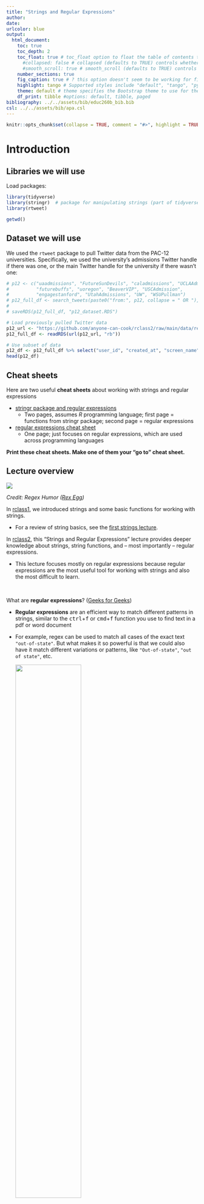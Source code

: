 ```yaml
---
title: "Strings and Regular Expressions"
author: 
date: 
urlcolor: blue
output: 
  html_document:
    toc: true
    toc_depth: 2
    toc_float: true # toc_float option to float the table of contents to the left of the main document content. floating table of contents will always be visible even when the document is scrolled
      #collapsed: false # collapsed (defaults to TRUE) controls whether the TOC appears with only the top-level (e.g., H2) headers. If collapsed initially, the TOC is automatically expanded inline when necessary
      #smooth_scroll: true # smooth_scroll (defaults to TRUE) controls whether page scrolls are animated when TOC items are navigated to via mouse clicks
    number_sections: true
    fig_caption: true # ? this option doesn't seem to be working for figure inserted below outside of r code chunk    
    highlight: tango # Supported styles include "default", "tango", "pygments", "kate", "monochrome", "espresso", "zenburn", and "haddock" (specify null to prevent syntax    
    theme: default # theme specifies the Bootstrap theme to use for the page. Valid themes include default, cerulean, journal, flatly, readable, spacelab, united, cosmo, lumen, paper, sandstone, simplex, and yeti.
    df_print: tibble #options: default, tibble, paged
bibliography: ../../assets/bib/educ260b_bib.bib
csl: ../../assets/bib/apa.csl
---
```


```r
knitr::opts_chunk$set(collapse = TRUE, comment = "#>", highlight = TRUE)
```

# Introduction

## Libraries we will use

Load packages:

```r
library(tidyverse)
library(stringr)  # package for manipulating strings (part of tidyverse)
library(rtweet)
```
```r
getwd()
```

## Dataset we will use

We used the `rtweet` package to pull Twitter data from the PAC-12 universities. Specifically, we used the university's admissions Twitter handle if there was one, or the main Twitter handle for the university if there wasn't one:

```r
# p12 <- c("uaadmissions", "FutureSunDevils", "caladmissions", "UCLAAdmission",
#          "futurebuffs", "uoregon", "BeaverVIP", "USCAdmission",
#          "engagestanford", "UtahAdmissions", "UW", "WSUPullman")
# p12_full_df <- search_tweets(paste0("from:", p12, collapse = " OR "), n = 500)
#
# saveRDS(p12_full_df, "p12_dataset.RDS")

# Load previously pulled Twitter data
p12_url <- "https://github.com/anyone-can-cook/rclass2/raw/main/data/recruiting/p12_dataset.RDS"
p12_full_df <- readRDS(url(p12_url, "rb"))

# Use subset of data
p12_df <- p12_full_df %>% select("user_id", "created_at", "screen_name", "text", "location")
head(p12_df)
```

## Cheat sheets

Here are two useful **cheat sheets** about working with strings and regular expressions

- [stringr package and regular expressions](https://evoldyn.gitlab.io/evomics-2018/ref-sheets/R_strings.pdf)
  - Two pages, assumes _R_ programming language; first page = functions from stringr package; second page = regular expressions
- [regular expressions cheat sheet](https://cheatography.com/davechild/cheat-sheets/regular-expressions/pdf/)
  - One page; just focuses on regular expressions, which are used across programming languages

__Print these cheat sheets. Make one of them  your "go to" cheat sheet.__


## Lecture overview 


![](http://a.yu8.us/xkcd-208-regular_expressions.png)

*Credit: Regex Humor ([Rex Egg](https://www.rexegg.com/regex-humor.html))*

In [rclass1](https://anyone-can-cook.github.io/rclass1/), we introduced strings and some basic functions for working with strings.

- For a review of string basics, see the [first strings lecture](https://anyone-can-cook.github.io/rclass1/lectures/strings_dates_time/strings_dates_time.html).

In [rclass2](https://anyone-can-cook.github.io/rclass2/), this "Strings and Regular Expressions" lecture provides deeper knowledge about strings, string functions, and -- most importantly -- regular expressions. 

- This lecture focuses mostly on regular expressions because regular expressions are the most useful tool for working with strings and also the most difficult to learn.

<br>

What are **regular expressions**? ([Geeks for Geeks](https://www.geeksforgeeks.org/write-regular-expressions/))

- **Regular expressions** are an efficient way to match different patterns in strings, similar to the <kbd>ctrl</kbd>+<kbd>f</kbd> or <kbd>cmd</kbd>+<kbd>f</kbd> function you use to find text in a pdf or word document
- For example, regex can be used to match all cases of the exact text `"out-of-state"`. But what makes it so powerful is that we could also have it match different variations or patterns, like `"Out-of-state"`, `"out of state"`, etc.

    
    ![](https://raw.githubusercontent.com/anyone-can-cook/rclass2/main/assets/images/command_f.png){width=60%}

*Credit: Crystal Han, Ozan Jaquette, & Karina Salazar ([Recruiting the Out-Of-State University](https://emraresearch.org/sites/default/files/2019-03/joyce_report.pdf))*

<br>


In her popular [STAT545 class](https://stat545.com/character-vectors.html#regular-expressions-resources) Jenny Bryan, professor of statistics at University of British Columbia, describes regular expressions (regex) as:

> A God-awful and powerful language for expressing patterns to match in text or for search-and-replace. Frequently described as "write only", because regular expressions are easier to write than to read/understand. And they are not particularly easy to write."

Yes, learning regular expressions is painful. So why are we making you do this? Because regular expressions are a  fundamental building block of data science.

<br>
<br>

**A thing people say is that data science is about trying to find the "*signal* in the *noise*"**

- *Noisy data* "is data with a large amount of additional meaningless information in it called noise" ([Wikipedia](https://en.wikipedia.org/wiki/Noisy_data))
- Prior to data science revolution, quant people thought of "data" as something in columns and rows
- The data science revolution is about creating analysis datasets from many pieces of structured, semi-structured, and unstructured data
- But processing all this semi-structured data requires a lot of complex (and often tedious) data manipulation

<br>


**Another thing people say is that "data science is 80% data cleaning and 20% analysis."** 

- Excerpts from a 2014 New York Times article, ["For Big-Data Scientists, 'Janitor Work' Is Key Hurdle to Insights"](https://www.nytimes.com/2014/08/18/technology/for-big-data-scientists-hurdle-to-insights-is-janitor-work.html):

> Much handcrafted work — what data scientists call "data wrangling," and "data munging" — is still required. Data scientists, according to interviews and expert estimates, spend from 50 percent to 80 percent of their time mired in this more mundane labor of collecting and preparing unruly digital data, before it can be explored for useful nuggets.

> "Data wrangling is a huge — and surprisingly so — part of the job," said Monica Rogati, vice president for data science at Jawbone, whose sensor-filled wristband and software track activity, sleep and food consumption, and suggest dietary and health tips based on the numbers. "It’s something that is not appreciated by data civilians. At times, it feels like everything we do."

> "It’s an absolute myth that you can send an algorithm over raw data and have insights pop up," said Jeffrey Heer, a professor of computer science at the University of Washington and a co-founder of Trifacta, a start-up based in San Francisco.

> But if the value [of data science] comes from combining different data sets, so does the headache. Data from sensors, documents, the web and conventional databases all come in different formats. Before a software algorithm can go looking for answers, the data must be cleaned up and converted into a unified form that the algorithm can understand.

<br>

**So why learn regular expressions? Because regular expressions are THE preeminent tool for identifying data patterns, and cleaning/transforming "noisy" data**

- Most programmers I speak to talk about regular expressions as one of the most important tools for a programmer to learn
- One could argue that regular expressions are a fundamental driver of the data science revolution, in that they are what made it possible to format and integrate diverse data sources into analysis datasets (I don't know if that is true, but it seems reasonable!)
- For example, web-scraping is fundamentally an application of regular expressions. Grabbing data from the internet is usually very easy. The hard part is processing all that html code into something that can be analyzed.


<br>

# Prerequisites to regex

This section introduces some prerequisite functions and concepts that will help us learn regular expressions.


## `str_view()` and `str_view_all()`

We introduce the `str_view()` & `str_view_all()` functions from the `stringr` package (part of `tidyverse`) to help us visualize what is being matched with our regular expressions

<style>.str_view { width: inherit !important; }</style>

<br>
__The `str_view()` & `str_view_all()` functions__:

```r
?str_view
?str_view_all

# SYNTAX AND DEFAULT VALUES
str_view(string, pattern, match = NA)
str_view_all(string, pattern, match = NA)
```

- Function:
  - `str_view()` shows the first match of a regex pattern
  - `str_view_all()` shows all the matches of a regex pattern
- Arguments:
  - `string`: Input vector. Either a character vector, or something coercible to one.
  - `pattern`: Pattern to look for.
      - The default interpretation is a regular expression, as described in `stringi::stringi-search-regex`. Control options with `regex()`.
  - `match`: If `TRUE`, shows only strings that match the pattern. If `FALSE`, shows only the strings that don't match the pattern. Otherwise (the default, `NA`) displays both matches and non-matches.

<br>
**Example**: Using `str_view()` & `str_view_all()` to match literal text

We'll match text from this string vector:
```r
#p12_df$text[119]
writeLines(p12_df$text[119])

p12_df$text[119] %>% length() # our string has length==1 (i.e., it is a one-element character vector)
```


Let's use these functions to match the exact string `"Co"` from one of the tweets in our `p12_df` dataframe. `str_view()` will show us the first pattern match. Notice that the pattern is case-sensitive, as the `"co"` in `"colleagues"` was not matched:

```r
str_view(string = p12_df$text[119], pattern = 'Co')
```

<br>
We can use `str_view_all()` to show all matches, not just the first match:

```r
str_view_all(string = p12_df$text[119], pattern = 'Co')
```

We can also apply `str_view()` and `str_view_all()` to vectors with more than one element:

```r
p12_df$text[119] %>% length() # one element
p12_df$text %>% length() # many elements
```

When applying `str_view()` to a character vector with more then one element, `str_view()` shows us the first pattern match for each element (output omitted):

```r
str_view(string = p12_df$text, pattern = 'Co')
```

When applying `str_view_all()` to a character vector with more then one element, `str_view_all()` shows all pattern matches for each element (output omitted):

```r
str_view_all(string = p12_df$text, pattern = 'Co')
```


## Special characters and (`\`) escape

The concepts **special characters** and **escape sequence** are essential for a deeper understanding of strings and for working with regular expressions. But these concepts are tricky to get your head around, in part because you cannot understand one concept without understanding the other.

__Special characters__

The literal definition of special characters are characters that are not alphanumeric characters (e.g., `\`,`?`, `(`)

But usually, when the programming world talks about special characters in relation to working with strings, special characters are defined as:

- A character or sequence of characters that will not be interpreted literally because they have a special meaning (e.g., they represent some symbol or some function)

For example, here are two common special characters

- `\n` represents a new line
- `\t` represents a tab

These characters followed by a backslash `\` take on a new meaning. The `n` by itself is just an `n`. When you add a backslash to the `\n` you are "escaping it" and making it a special character where `\n` now represents a newline.


```r
x <- "Hi!\nMy name is\nWhat?\nMy name is\nWho?\nMy name is\nChika-chika\nSlim Shady"

# note that print(x) prints the literal text, not its special meaning
print(x) # print 

# wrapping print(x) within writeLInes() prints text after executing special meaning
writeLines(x)
```

__Escape sequences__

Definition of escape sequence

- From [DataCamp](https://campus.datacamp.com/courses/string-manipulation-with-stringr-in-r/string-basics?ex=4)
  - "A sequence in a string that starts with a `\` is called an **escape sequence** and allows us to include special characters in our strings."
- From [Wikipedia](https://en.wikipedia.org/wiki/Escape_sequences_in_C)
  - "An escape sequence is a sequence of characters that does not represent itself when used inside a character or string literal, but is translated into another character or a sequence of characters that may be difficult or impossible to represent directly"

<br>

This [Wikipedia quote] about the _C_ programming language is also true for _R_ and most other programming languages:

> In C, all escape sequences consist of two or more characters, the first of which is the backslash, `\` (called the "Escape character"); the remaining characters determine the interpretation of the escape sequence. For example, `\n` is an escape sequence that denotes a newline character


Usually, we use the backslash (`\`) escape character for one of two broad purposes:

1. To enable our string to include a literal character that would otherwise be interpreted by the programming language as a special character (e.g., to include a quote character in our string)
1. To include a special character in our string (e.g., using `\n` in our string to insert a newline character in our string)

<br>

__Using backslash escape character (`\`) to enable our string to include a literal character that would otherwise be interpreted by the programming language as a special character__


**Example**: What if we wanted to include quote characters (e.g., single quote `'`, or double quote `"`) in our string

- If we enclose our string using single quotation marks `'`, we cannot insert a single quotation mark within the string (code not run):

```r
x <- 'I am trying to include a single quote ' within my string'
x
```

- Similarly, if we enclose our string using double quotation marks `"`, we cannot insert a double quotation mark within the string (code not run):

```r
x <- "I am trying to include a double quote " within my string"
x
```

**Solution**, without using backslash (`\`) escape character

- If we want to include a single quote `'` in our string, then enclose the entire string using double quotes `"`:

```r
x <- "I am trying to include a single quote ' within my string"
writeLines(x)
```

- If we want to include a double quote `"` in our string, then enclose the entire string using single quotes `'`:

```r
x <- 'I am trying to include a double quote " within my string'
writeLines(x)
```

**Solution**, using backslash (`\`) escape character

- To include a literal single quote `'` within our string we can use `\'` to "escape" a single quotation mark:

```r
my_string <- 'Escaping a single quote \' within single quotes'
writeLines(my_string)
```

```r
my_string <- "Escaping a double quote \" within double quotes"
writeLines(my_string)
```

<br>
Similarly, to include a literal backslash `\` in the string, we need to escape the backslash with another backslash:

```r
my_string <- "The executable is located in C:\\Program Files\\Git\\bin"
my_string
writeLines(my_string)
```

<br>
__Using backslash escape character (`\`) to include a special character in our string__

We create different versions of an object named `my_string` that contains special character `\t` for tab and special character `\n` for newline:

```r
my_string <- "A\tB" # contains \t tab
my_string
writeLines(my_string)

my_string <- "B\nC" # contains \n newline
my_string
writeLines(my_string)

my_string <- "A\tB\nC\tD" # contains \t tab and \n newline
writeLines(my_string)
```


<br>
**Summary**: We can use the backslash (`\`) escape character for:

- Referring to special characters, e.g.:
  - `\n`: newline
  - `\t`: tab
- Including a literal character in our string that would otherwise be interpreted as a special character:
  - `\'`: include literal single quote
  - `\"`: include literal double quote
  - `\\`: include literal backslash



## Functions for printing strings

Let's examine the object `my_string` (created below) which contains special characters `\t` for tab and `\n` for newline:

```r
my_string <- "A\tB\nC\tD" # contains \t tab and \n newline
writeLines(my_string)
```

<br>
When we print `my_string` using the `print()` function, the output looks different than printing it using `writeLines()`.

**Print using the `print()` function**

- This shows how the string text is stored by _R_ ("underlying string")
- We can see the enclosing double quotes (`"`) that _R_ uses to store the string
- Special characters like `\n` are printed literally (i.e., prints a literal backslash `\` followed by the letter `n`) rather than being interpreted as a newline character and displaying a line break

    ```r
    print(my_string) 
    my_string # same as printing my_string object using print()
    ```

**Print using the `writeLines()` function**

__The `writeLines()` function__:

```r
?writeLines

# SYNTAX AND DEFAULT VALUES
writeLines(text, con = stdout(), sep = "\n", useBytes = FALSE)
```

- Function: "`writeLines()` displays quotes and backslashes as they would be read, rather than as R stores them." (From [writeLines](https://www.rdocumentation.org/packages/base/versions/3.6.2/topics/writeLines) documentation)
- Arguments:
  - `text`: Character vector containing the text you want to display

    ```r
    writeLines(my_string)
    ```

Commentary on `writeLines()` function

- What it does: shows the string text as it is meant to be read by the end user
- Special characters like `\n` are interpreted so that the end user sees a new line inserted rather than seeing a literal `\n`
- Does not show the enclosing double (`"`) or single (`'`) quotes around the string, so we only see the content of the string
- Utility:
  - when we include **escape sequences** in the string, it is helpful to use `writeLines()` to see how the escaped string looks


<br>


## Backslashes and regular expressions

<!-- THIS QUOTE IS CONFUSING

> If `\` is used as an escape character in regular expressions, how do you match a literal `\`? Well you need to escape it, creating the regular expression `\\`. To create that regular expression, you need to use a string, which also needs to escape `\`. That means to match a literal `\` you need to write `\\\\` — you need four backslashes to match one!
your comment 

*Credit: [R for Data Science](https://r4ds.had.co.nz/strings.html#basic-matches) Strings Chapter*

-->


<br>

Regular expressions utilize special characters to match to text patterns. Many regular expression special characters start with a backslash `\`. For example, the regular expresion `\d` matches to any digit (e.g., `0`,`5`) in the text. 

Because `\` is an escape character in _R_, if we want to use the regular expression `\d` to match to any digit, we must write the regular expression out as `\\d`

<br>

For example, consider a string that is printed out like this by `writeLines()`:

- `The executable is located in C:\Program Files\Git\bin`
- This is like the text we would see on Twitter as an end user


But is stored internally in *R* like this, which is the way it is printed out by the `print()` function:

- `The executable is located in C:\\Program Files\\Git\\bin`
- This is how the Tweet is stored internally

Imagine our goal is to match the `\` (as it is seen on Twitter by the end user)

```r
my_string <- "The executable is located in C:\\Program Files\\Git\\bin"

my_string # printing an object shows how it is stored internally

writeLines(my_string) # Use writeLines() to see escaped string
```

The the pattern we need to match to in the (internally stored) text is `\\`. But this doesn't work:

```r
# This will give an error if we try to run it
str_view_all(string = my_string, pattern = "\\")
```

Why is that? Let's take a look at what is happening with the string `"\\"` we are providing as the `pattern` argument:

```r
# Use writeLines() to see the escaped string
writeLines("\\")
```

As seen, once escaped, the string `"\\"` becomes `\` - so we were providing `\` as the regular expression (i.e., `pattern` argument) instead of the `\\` that we wanted. In order to get `\\`, we need to use the string `"\\\\"`, where the 1st `\` escapes the 2nd and the 3rd `\` escapes the 4th:

```r
# Use writeLines() to see the escaped string
writeLines("\\\\")

# This properly matches the `\` in the string
str_view_all(string = my_string, pattern = "\\\\")
```

<br>
**Summary**: 

- Whenever we need to use backslash in our regular expression, we'll need to escape the backslash (by using another backslash) in the string that we provide as the regex `pattern`. 
- For example, to match a newline character `\n` we need to specify `"\\n"`, to match a tab character `\t` we need to specify `"\\t"`, etc.

<br>



# Regular expression basics {.tabset .tabset-fade .tabset-pills}

Example of using **regular expression** in action:

- How can we **match all occurrences of times** in the following string? (i.e., `10 AM` and `1 PM`)
  - `"Class starts at 10 AM and ends at 1 PM."`
- The **regular expression** `\d+ [AP]M` can!

```r
my_string = "Class starts at 10 AM and ends at 1 PM."
my_regex = "\\d+ [AP]M"

# The escaped string "\\d" results in the regex \d
print(my_regex)
writeLines(my_regex)

# View matches for our regular expression
str_view_all(string = my_string, pattern = my_regex)
```

- How the regular expression `\d+ [AP]M` works:
  - `\d+` matches 1 or more digits in a row
    - `\d` means match all numeric digits (i.e., `0`-`9`)
    - `+` means match 1 or more of
  - ` ` matches a literal space
  - `[AP]M` matches either `AM` or `PM`
    - `[AP]` means match either an `A` or `P` at that position
    - `M` means match a literal `M`

<br>
Some common **regular expression patterns** include (not inclusive):  

* Character classes
* Quantifiers 
* Anchors  
* Sets and ranges
* Groups and backreferences

*Credit: [DaveChild](https://cheatography.com/davechild/cheat-sheets/regular-expressions/) Regular Expression Cheat Sheet*


**Select each tab**


## Character classes

| STRING  <br>  *(type string that represents regex)* | REGEX <br> *(to have this appear in your regex)* | MATCHES <br> *(to match with this text)* |
|--------------|-----------------|---------|
| `"\\d"`  |    `\d`   |  any digit |
| `"\\D"`  |    `\D`   |  any non-digit|
| `"\\s"`  |    `\s`   |  any whitespace |
| `"\\S"`  |    `\S`   |  any non-whitespace |
| `"\\w"`  |    `\w`   |  any word character |
| `"\\W"`  |    `\W`   |  any non-word character|
| ***Other regex involving backslashes...*** |||
| `"\\n"`  |    `\n`   | newline  |
| `"\\t"`  |    `\t`   | tab |
| `"\\\\"` |    `\\`   | `\`  |
| `"\\."`  |    `\.`    | `.` |
| `"\\?"`  |    `\?`   | `?`  |
| `"\\("`  |    `\(`   | `(` |
| `"\\)"`  |    `\)`   | `)` |
| `"\\{"`  |    `\{`   | `{` |
| `"\\}"`  |    `\}`   | `}` |

*Credit: [Working with strings in stringr](https://evoldyn.gitlab.io/evomics-2018/ref-sheets/R_strings.pdf) Cheat sheet*

<br>
There are certain **character classes** in regular expression that have special meaning. For example, `\d` is used to match any digit (i.e., _number_), `\s` is used to match any whitespace (i.e., _space, tab, or newline character_), and `\w` is used to match any word character (i.e., _alphanumeric character or underscore_). 

"But wait... there's more! Before a regex is interpreted as a regular expression, it is also interpreted by R as a string. And backslash is used to escape there as well. So, in the end, you need to preprend two backslashes..."  

*Credit: [Escaping sequences](https://stat545.com/character-vectors.html#escaping) from Stat 545*

This means in R, when we want to use regular expression patterns `"\d"`,`"\s"`, `"\w"`, etc. to match to strings, we must write out the regex patterns as `"\\d"`,`"\\s"`, `"\\w"`, etc.

<br>
**Example**: Using `\d` & `\D` to match digits & non-digits

Goal: write a regular expression pattern that matches to any digit in the string `p12_df$text[119]`
```r
# print string
p12_df$text[119]

# writeLines string
writeLines(p12_df$text[119])
```


We can use `\d` to match all instances of a digit (i.e., _number_):

```r
print("\\d")

# The escaped string "\\d" results in the regex \d
writeLines("\\d")

# Match any instances of a digit
str_view_all(string = p12_df$text[119], pattern = "\\d")
```

What if we defined our our regex pattern as `"\d"` instead of `"\\d"`?
```r
# Error: '\d' is an unrecognized escape in character string starting ""\d"
print("\d")

writeLines("\d") # Error: '\d' is an unrecognized escape in character string starting ""\d"

# Error: '\d' is an unrecognized escape in character string starting ""\d"
str_view_all(string = p12_df$text[119], pattern = "\d")
```
The correct regular expression pattern to match any digits
```r
str_view_all(string = p12_df$text[119], pattern = "\\d")
```

__KEY POINT__

- Our regular expression is the value we specify for the `pattern` argument above; this is our "regex object"
- We want our regex object to include the regular expression `\d`, which matches to any digit
- We specify our regex object as `"\\d"` rather than `"\d"`


__EXPLAINING WHY THIS KEY POINT IS TRUE__

- our regex object is first interpreted by _R_ as a string before it is interpreted as a regular expression
- In *R*, a backslash `\` is an escape character
- we want our regex object to include a singled backslash `\` after it is interpreted by _R_, 
- So the specification of our regex object must include two backslashes in a row `\\` 
  - the purpose of the first backslash is to escape the second backslash, because a backslash is a special character in _R_

__TAKEAWAY__

- write your regex object the way it be printed by the `print()` function
- because before the regex object is interpreted as a regular expression, it is interpreted by *R* the way it would be printed by the `writeLines()` function

```r
# so, write your regex object like this
print("\\d")

#so it will be interpreted like this
writeLines("\\d")
```



<br>
__Example__: use regular expression `\D` to match all instances of a non-digit character:

```r
# The escaped string "\\D" results in the regex \D
print("\\D")
writeLines("\\D")

# Match any instances of a non-digit
str_view_all(string = p12_df$text[119], pattern = "\\D")
```

<br>
__Example__: match to all instances of a digit followed by a non-digit character:

```r
str_view_all(string = p12_df$text[119], pattern = "\\d\\D")
```

</details>

<br>
<details><summary>**Example**: Using `\s` & `\S` to match whitespace & non-whitespace</summary>

We can use `\s` to match all instances of a whitespace (i.e., _space, tab, or newline character_):

```r
# The escaped string "\\s" results in the regex \s
writeLines("\\s")

# Match any instances of a whitespace
str_view_all(string = p12_df$text[119], pattern = "\\s")
```

<br>
We can use `\S` to match all instances of a non-whitespace character:

```r
# The escaped string "\\S" results in the regex \S
writeLines("\\S")

# Match any instances of a non-whitespace
str_view_all(string = p12_df$text[119], pattern = "\\S")
```

<br>
This matches all instances of the letter `e` followed by a whitespace character:

```r
str_view_all(string = p12_df$text[39], pattern = "e\\s")
```

</details>

<br>
<details><summary>**Example**: Using `\w` & `\W` to match words & non-words</summary>

We can use `\w` to match all instances of a word character (i.e., _alphanumeric character or underscore_):

```r
# The escaped string "\\w" results in the regex \w
writeLines("\\w")

# Match any instances of a word character
str_view_all(string = p12_df$text[119], pattern = "\\w")
```

<br>
We can use `\W` to match all instances of a non-word character:

```r
# The escaped string "\\W" results in the regex \W
writeLines("\\W")

# Match any instances of a non-word character
str_view_all(string = p12_df$text[119], pattern = "\\W")
```

<br>
This matches all instances of 3-letter words:

```r
str_view_all(string = p12_df$text[119], pattern = "\\W\\w\\w\\w\\W")
```

</details>

<br>
The second half of the table above shows other regular expressions involving backslashes. This includes special characters like `\n` and `\t`, as well as using backslash to escape characters that have special meanings in regex, like `.` or `?` (as we will soon see). So to match a literal period or question mark, we need to use the regex `\.` and `\?`, or strings `"\\."` and `"\\?"` in R.
<br>

***

## Quantifiers


Character  Description   
---------- ------------  
`*`        0 or more       
`?`        0 or 1          
`+`        1 or more       
`{3}`      Exactly 3
`{3,}`     3 or more
`{3,5}`    3, 4, or 5

<br>
We can use **quantifiers** to specify the amount of a certain character or expression to match. The quantifier should directly follow the pattern you want to quantify. For example, `s?` matches 0 or 1 `s` and `\d{4}` matches exactly 4 digits.                   

<br>
<details><summary>**Example**: Using the `*`, `?`, and `+` quantifiers</summary>

We can use `*` to match 0 or more of a pattern:

```r
# Matches all instances of `s` followed by 0 or more non-word character
str_view_all(string = p12_df$text[119], pattern = "s\\W*")
```

<br>
We can use `?` to match 0 or 1 of a pattern:

```r
# Matches all instances of `s` followed by 0 or 1 non-word character
str_view_all(string = p12_df$text[119], pattern = "s\\W?")
```

<br>
We can use `+` to match 1 or more of a pattern:

```r
# Matches all instances of `s` followed by 1 or more non-word character
str_view_all(string = p12_df$text[119], pattern = "s\\W+")

# Matche all twitter hashtags
  # hashtag defined as hashtag character # followed by 1 or more word characters
str_view_all(string = p12_df$text[119], pattern = "#\\w+")
```

</details>


<br>
<details><summary>**Example**: Using `{...}` to specify how many occurrences to match</summary> 

We can use `{n}` to specify the exact number of characters or expressions to match: 

```r
# Matches words with exactly 3 letters
str_view_all(string = p12_df$text[119], pattern = "\\s\\w{3}\\s")
```


<br>
We can use `{n,}` to specify `n` as the minimum amount to match: 

```r
# Matches words with 3 or more letters
str_view_all(string = p12_df$text[119], pattern = "\\s\\w{3,}\\s")
```

<br>
We can use `{n,m}` to specify we want to match between `n` and `m` amount (inclusive): 

```r
# Matches words with between 3 to 5 letters (inclusive)
str_view_all(string = p12_df$text[119], pattern = "\\s\\w{3,5}\\s")
```

</details>
<br>

***  

## Anchors

String     Character  Description     
---------- ---------- ----------------------------------------------------------  
 `"^"`      `^`       Start of string, or start of line in multi-line pattern         
 `"$"`      `$`           End of string, or end of line in multi-line pattern    
 `"\\b"`    `\b`                                                Word boundary
 `"\\B"`    `\B`                                            Non-word boundary

 
<br>
We can use **anchors** to indicate which part of the string to match. For example, `^` matches the start of the string, `$` matches the end of the string (*Notice how we do not need to escape these characters*). `\b` can be used to help detect word boundaries, and `\B` can be used to help match characters within a word.

<br>
<details><summary>**Example**: Using `^` & `$` to match start & end of string</summary> 

We can use `^` to match the start of a string: 

```r
# Matches only the quotation mark at the start of the text and not the end quote
str_view_all(string = p12_df$text[119], pattern = '^"')
```


<br>
We can use `$` to match the end of a string: 

```r
# Matches only the number at the end of the text and not any other numbers
str_view_all(string = p12_df$text[119], pattern = "\\d$")
```

</details>


<br>
<details><summary>**Example**: Using `\b` & `\B` to match word boundary & non-word boundary</summary> 

We can use `\b` to help detect word boundary: 
```r
# Match to all word bounraries
str_view_all(string = p12_df$text[119], pattern = "\\b")
```


```r
# Matches words with 3 or more letters using \b
str_view_all(string = p12_df$text[119], pattern = "\\b\\w{3,}\\b")
```

Notice how this is much flexible than trying to use whitespace (`\s`) to determine word boundary:

```r
# Matches words with 3 or more letters using \s
str_view_all(string = p12_df$text[119], pattern = "\\s\\w{3,}\\s")
```

Regular expression `\B` matches to "non-word boundary"; what does that mean?
```r
str_view_all(string = p12_df$text[119], pattern = "\\B")
```


<br>
We can use `\B` to help match characters within a word: 

```r
# Matches only the letter `s` within a word and not at the start or end
str_view_all(string = p12_df$text[119], pattern = "\\Bs\\B")
```

</details>
<br>

***

## Sets and ranges

Character  Description     
---------- ----------------------------------------------------------
`.`        Match any character except newline (`\n`)
`a|b`      Match `a` or `b`
`[abc]`    Match either `a`, `b`, or `c`
`[^abc]`   Match anything except `a`, `b`, or `c`
`[a-z]`    Match range of lowercase letters from `a` to `z`
`[A-Z]`    Match range of uppercase letters from `A` to `Z`
`[0-9]`    Match range of numbers from `0` to `9`


<br>
The table above lists some more ways regular expression offers us flexibility and option in what we want to match. The period `.` acts as a **wildcard** to match any character except newline. The vertical bar `|` is similar to an **OR** operator. Square brackets `[...]` can be used to specify a set or range of characters to match (or not to match).

<br>
<details><summary>**Example**: Using `.` as a wildcard</summary> 

We can use `.` to match any character except newline (`\n`): 

```r
# Matches any character except newline
str_view_all(string = p12_df$text[119], pattern = ".")
```

<br>
We can confirm there is a newline in the tweet above by using `writeLines()` or `print()`:

```r
writeLines(p12_df$text[119])

print(p12_df$text[119])
```

</details>

<br>
<details><summary>**Example**: Using `|` as an OR operator</summary> 

We can use `|` to match either one of multiple patterns: 

```r
# Matches `research`, `fight`, or `labs`
str_view_all(string = p12_df$text[119], pattern = "research|fight|labs")

# Matches hashtags or handles
str_view_all(string = p12_df$text[119], pattern = "@\\w+|#\\w+")
```

</details>


<br>
<details><summary>**Example**: Using `[...]` to match (or not match) a set or range of characters</summary> 

We can use `[...]` to match any set of characters: 

```r
# Matches hashtags or handles
str_view_all(string = p12_df$text[119], pattern = "[@#]\\w+")

# Matches any 2 consecutive vowels
str_view_all(string = p12_df$text[119], pattern = "[aeiouAEIOU]{2}")
```

<br>
We can also use `[...]` to match any range of alpha or numeric characters: 

```r
# Matches only lowercase x through z or uppercase A through C
str_view_all(string = p12_df$text[119], pattern = "[x-zA-C]")

# Matches only numbers 1 through 4 or the pound sign
str_view_all(string = p12_df$text[119], pattern = "[1-4#]")
```

<br>
We can use `[^...]` to indicate we do not want to match the provided set or range of characters:

```r
# Matches any vowels
str_view_all(string = p12_df$text[119], pattern = "[aeiouAEIOU]")

# Matches anything except vowels
str_view_all(string = p12_df$text[119], pattern = "[^aeiouAEIOU]")

# Matches anything that's not uppercase letters
str_view_all(string = p12_df$text[119], pattern = "[^A-Z]+")
```

Notice that `[...]` only matches a single character (see second to last example above). We need to use quantifiers if we want to match a stretch of characters (see last example above).

</details>
<br>

***

## Groups and backreferences

String      Character  Description     
-------     ---------- ----------------------------------------------------------
`"(...)"`   `(...)`      Capturing group
`"(?:...)"` `(?:...)`    Non-capturing group
`"\\1"`     `\1`         Part of the string matched by capturing group 1
`"\\2"`     `\2`         Part of the string matched by capturing group 2
...         ...          ...

<br>
Parentheses can be used to group parts of our regular expression together. Normal parentheses `(...)` creates what is called a numbered **capturing group**. "A capturing group stores the part of the string matched by the part of the regular expression inside the parentheses". For example, if we have `(\d)`, we can refer back to the digit matched by this capturing group using backreferences, like `\1`.

*Credit: Hadley Wickham ([R for Data Science](https://r4ds.had.co.nz/strings.html#grouping-and-backreferences)) Grouping and backreferences*

If we only want to use parentheses for grouping purposes and do not need to reference the matched values, we can use a **non-capturing group** `(?:...)`.

<br>
<details><summary>**Example**: Using capturing groups `(...)` and backreferences</summary> 

We can use capturing groups `(...)` to match certain patterns, then reference what was matched: 

```r
# Matches any letter that is repeated 2 times in a row
str_view_all(string = p12_df$text[119], pattern = "([A-Za-z])\\1")

# Matches any string of characters where the first and last letters are the same,
# and the second and least letters are the same
str_view_all(string = p12_df$text[119], pattern = "([a-z])([a-z]).*\\2\\1")
```

</details>

<br>
<details><summary>**Example**: Using non-capturing groups `(?:...)` for grouping purposes</summary> 

We can use non-capturing groups `(?:...)` if we just want to group certain parts of the regex but don't need to reference the matched value: 

```r
# Matches one or more of a digit followed by 3 letters
str_view_all(string = p12_df$text[119], pattern = "(?:\\d[A-Za-z]{3})+")
```

<br>
Normal parentheses (capturing groups) can still work for general grouping purposes too. But if you want to group things together without capturing them, you can just use non-capturing groups:

```r
# Here, we have 2 capturing groups but only need to reference the 2nd
str_view_all(string = "A1A1A1eeee", pattern = "([A-Z]\\d)+([a-z])\\2{2}")

# So we can just turn the first group into a non-capturing group
str_view_all(string = "A1A1A1eeee", pattern = "(?:[A-Z]\\d)+([a-z])\\1{2}")
```

</details>
<br>

***

# Regex with `stringr` functions

This section is about how to solve problems by using regular expressions in combination with functions from the `stringr` package. This section closely follows section [14.4 Tools](https://r4ds.had.co.nz/strings.html#tools) from __R for Data Science__ by Wickham and Grolemund.

<br>

From __R for Data Science__ [14.4 Tools](https://r4ds.had.co.nz/strings.html#tools):

> A word of caution before we continue: because regular expressions are so powerful, it’s easy to try and solve every problem with a single regular expression. In the words of Jamie Zawinski:

>> Some people, when confronted with a problem, think “I know, I’ll use regular expressions.” Now they have two problems.

> Don’t forget that you’re in a programming language and you have other tools at your disposal. Instead of creating one complex regular expression, it’s often easier to write a series of simpler regexps. If you get stuck trying to create a single regexp that solves your problem, take a step back and think if you could break the problem down into smaller pieces, solving each challenge before moving onto the next one.

## `stringr` package overview

The `stringr` package is part of the `tidyverse` suite of packages.

The `stringr` package is built on top of the `stringi` package. 

- The `stringi` package is designed to handle every possible challenge one might encounter in working with strings and contains around 250 functions. 
- By contrast, the `stringr` package contains around 50 functions -- a subset of `stringi` functions -- "which have been carefully picked to handle the most common string manipulation functions" [@wickham_rds, section 14.7]


You can perform most/all regular expression tasks using either `Base R` or `stringi`, so why use the `stringr` package? 

Functions from the `stringr` package are nice to work with for a few reasons, most of which relate to consistency (as described in the [stringr.tidyverse.org](https://stringr.tidyverse.org/) page):

- All `stringr` functions in start with `str_` (e.g., `str_view()`, `str_subset()`, `str_replace`)
- All `stringr` functions take a vector of strings as the first argument
- Most `stringr` are designed to utilize regular expressions

This section will introduce the most commonly used `stringr` functions -- Wickham refers to these functions as "verbs" -- for working with string patterns. 

In each of the following functions, argument `x` is a vector of strings; and argument `pattern` is the pattern to look for within string `x`, which often utilizes regular expressions:

- `str_detect(x, pattern)`: `TRUE/FALSE` if there is a match to the pattern
- `str_subset(x, pattern)`: extracts the matching components
- `str_extract(x, pattern)`: extracts the text of the match
- `str_match(x, pattern)`: extracts parts of the match defined by parentheses
- `str_replace(x, pattern, replacement)`: replaces the matches with new text
- `str_split(x, pattern)`: splits a string into multiple pieces
- `str_count(x, pattern)`: counts the number of matches to the pattern
- `str_locate(x, pattern)`: gives the position of the match

### `regex()` function

(From [R for Data Science, section 14.5](https://r4ds.had.co.nz/strings.html#other-types-of-pattern))

When we specify a value for the `pattern` argument of a `stringr` function -- such as `str_view()` -- it is automatically wrapped in a call to the `regex()` function (i.e., _it is treated as a regular expression_)

  ```r
  # This function call:
  str_view(string = "Turn to page 394...", pattern = "\\d+")
  
  # Is shorthand for:
  str_view(string = "Turn to page 394...", pattern = regex(pattern = "\\d+"))
  ```
  
- For simplicity, we can omit the call to to the `regex()` function
- But, there are additional arguments we can supply to `regex()` if we wanted  

`regex(pattern, ignore_case = FALSE, multiline = FALSE, comments = FALSE, ...)`  

- `ignore_case`: If `TRUE`, allows characters to match either their uppercase or lowercase forms  
- `multiline`: If `TRUE`, allows `^` and `$` to match the start and end of each line within an element rather than the start and end of the complete string  
- `comments`: If `TRUE`, allows you to use comments and whitespace to make complex regular expressions more understandable  
  - Spaces are ignored, as is everything after `#`  
  - To match a literal space, you’ll need to escape it: `"\\ "`

<br>
<details><summary>**Example**: Specifying `ignore_case = TRUE` in `regex()`</summary>

Let's say we have the following string:

```r
s <- "Yay, yay.... YAY!"
s
```

<br>
We can match all the yay's using the following regex:

```r
str_view_all(string = s, pattern = "[Yy][Aa][Yy]")
```

<br>
Equivalently, we can specify `ignore_case = TRUE` to avoid dealing with casing variations:

```r
str_view_all(string = s, pattern = regex("yay", ignore_case = TRUE))
```

</details>




## `str_detect()`

<br>
__The `str_detect()` function__:

```r
?str_detect

# SYNTAX AND DEFAULT VALUES
str_detect(string, pattern, negate = FALSE)
```

- Function: Detects the presence or absence of a pattern in a string, separately for each element of the string
  - Returns logical vector (`TRUE` if there is a match, `FALSE` if there is not)
- Arguments:
  - `string`: Character vector (or vector coercible to character) to search
  - `pattern`: Pattern to look for
  - `negate`: If set to `TRUE`, the returned logical vector will contain `TRUE` if there is not a match and `FALSE` if there is one

<br>
<details><summary>**Example**: Using `str_detect()` on string</summary>

```r
# Detects if there is a digit in the string
str_detect(string = "P. Sherman 42 Wallaby Way", pattern = "\\d")
```

</details>

<br>
<details><summary>**Example**: Using `str_detect()` on character vector</summary>

```r
# Detects if there is a digit in each string in the vector
str_detect(string = c("One", "25th", "3000"), pattern = "\\d")
```

</details>

<br>
<details><summary>**Example**: Using `str_detect()` on dataframe column</summary>

Consider the variable `created_at` from data frame `p12_df`
```r
# print a few obs
p12_df %>% select(user_id,screen_name,created_at) %>% head(n=5)

# examine variable type
p12_df$created_at %>% str()
```

Let's create new columns in `p12_df` called `is_am` and `is_pm` that indicates whether or not each tweet's `created_at` time is in the AM or PM, respectively:

```r
p12_df %>%
  mutate(
    # Returns `TRUE` if the hour is 0#, 10, or 11, `FALSE` otherwise
    is_am = str_detect(string = created_at, pattern = " 0\\d| 1[01]"),
    # Recall we can set the `negate` argument to switch the returned `TRUE`/`FALSE`
    is_pm = str_detect(string = created_at, pattern = " 0\\d| 1[01]", negate = TRUE)
  ) %>% select(created_at, is_am, is_pm)
```

<br>
Because `TRUE` evaluates to 1 and `FALSE` evaluates to 0 in a numerical context, we could also sum the returned logical vector to see how many of the elements in the vector had a match:

```r
# Number of tweets that were created in the AM
num_am_tweets <- sum(str_detect(string = p12_df$created_at, pattern = " 0\\d| 1[01]"))
num_am_tweets
```

<br>
Additionally, we can take the average of the logical vector to get the proportion of elements in the input vector that had a match:

```r
# Proportion of tweets that were created in the AM
pct_am_tweets <- mean(str_detect(string = p12_df$created_at, pattern = " 0\\d| 1[01]"))
pct_am_tweets
```

<br>
We can also use the logical vector returned from `str_detect()` to filter `p12_df` to only include rows that had a match:

```r
# Keep only rows whose tweet was created in the AM
p12_df %>%
  filter(str_detect(string = created_at, pattern = " 0\\d| 1[01]") == TRUE)
```

</details>

## `str_subset()`

<br>
__The `str_subset()` function__:

```r
?str_subset

# SYNTAX AND DEFAULT VALUES
str_subset(string, pattern, negate = FALSE)
```

- Function: Keeps strings that match a pattern
  - Returns input vector filtered to only keep elements that match the specified pattern
- Arguments:
  - `string`: Character vector (or vector coercible to character) to search
  - `pattern`: Pattern to look for
  - `negate`: If set to `TRUE`, the returned vector will contain only elements that did not match the specified pattern

<br>
<details><summary>**Example**: Using `str_subset()` on character vector</summary>

```r
# Subsets the input vector to only keep elements that contain a digit
str_subset(string = c("One", "25th", "3000"), pattern = "\\d")

# thus, the vector returned by str_subset() usually contains fewer elements than input string
c("One", "25th", "3000") %>% length()
str_subset(string = c("One", "25th", "3000"), pattern = "\\d") %>% length()
```

</details>

<br>
<details><summary>**Example**: Using `str_subset()` on dataframe column</summary>

```r
# Subsets the `created_at` vector of `p12_df` to only keep elements that occured in the AM
str_subset(string = p12_df$created_at, pattern = " 0\\d| 1[01]")

p12_df$created_at %>% length()
str_subset(string = p12_df$created_at, pattern = " 0\\d| 1[01]") %>% length()
```

</details>

## `str_extract()` & `str_extract_all()`

<br>
__The `str_extract()` & `str_extract_all()` functions__:

```r
?str_extract
?str_extract_all

# SYNTAX AND DEFAULT VALUES
str_extract(string, pattern)
str_extract_all(string, pattern, simplify = FALSE)
```

- Function: Extracts matching patterns from a string
  - Returns first match (`str_extract()`) or all matches (`str_extract_all()`) for input vector
- Arguments:
  - `string`: Character vector (or vector coercible to character) to search
  - `pattern`: Pattern to look for
  - `simplify`: If set to `TRUE`, the returned matches will be in a character matrix rather than the default list of character vectors

How `str_extract()` differs from `str_subset()`

- `str_subset()` returns the entire element of the elements that match the pattern
- `str_extract()` returns character vector that contains the part of the element that matches; and returns NA for elements w/ no match
```r
# str_subset() returns the entire element of the elements that match the pattern
str_subset(string = c("One", "25th", "3000"), pattern = "\\d+")
str_subset(string = c("One", "25th", "3000"), pattern = "\\d+") %>% length()

# str_extract() returns just the part of the element that matches; and returns NA for elements w/ no match
str_extract(string = c("One", "25th", "3000"), pattern = "\\d+")
str_extract(string = c("One", "25th", "3000"), pattern = "\\d+") %>% length()
```


<br>
<details><summary>**Example**: Using `str_extract()` & `str_extract_all()` on character vector</summary>

**[`str_extract()`]** Extract the first occurrence of a word for each string:

```r
# Extracts first match of a word
str_extract(string = c("Three French hens", "Two turtle doves", "A partridge in a pear tree"),
            pattern = "\\w+")
```
```r
# Extracts first match to element that begins with "A"
str_extract(string = c("Three French hens", "Two turtle doves", "A partridge in a pear tree"),
            pattern = "^A")

# note that length of vector returned by str_extract() is same as length of input string
c("Three French hens", "Two turtle doves", "A partridge in a pear tree") %>% length()

str_extract(string = c("Three French hens", "Two turtle doves", "A partridge in a pear tree"),
            pattern = "^A") %>% length()
```

**[`str_extract_all()`]** Extract all occurrences of a word for each string:


```r
# Extracts all matches of a word, returning a list of character vectors
str_extract_all(string = c("Three French hens", "Two turtle doves", "A partridge in a pear tree"), 
                pattern = "\\w+")

# Extracts all matches of a word, setting simplify = TRUE returns a character matrix
str_extract_all(string = c("Three French hens", "Two turtle doves", "A partridge in a pear tree"), 
                pattern = "\\w+", simplify = TRUE)
```
By default, whereas `str_extract()` returns a character vector `str_extract_all()` returns a list
Types of objects returned by `str_extract()` and `str_extract_all()`
```r
# str_extract returns a character vector
str_extract(string = c("Three French hens", "Two turtle doves", "A partridge in a pear tree"), 
                pattern = "\\w+") %>% str()

# by default, str_extract_all returns a list
str_extract_all(string = c("Three French hens", "Two turtle doves", "A partridge in a pear tree"), 
                pattern = "\\w+") %>% str()

# str_extract_all with simplify = TRUE returns a character matrix
str_extract_all(string = c("Three French hens", "Two turtle doves", "A partridge in a pear tree"), 
                pattern = "\\w+", simplify = TRUE) %>% str()
```

</details>

<br>
<details><summary>**Example**: Using `str_extract()` & `str_extract_all()` on dataframe column</summary>

**[`str_extract()`]** Extract first hashtag:

```r
# Extracts first match of a hashtag (if there is one)
p12_df %>% 
  mutate(
    hashtag = str_extract(string = text, pattern = "#\\S+") # pattern is a hashtag followed by one or more non-white-space characters
  ) %>% select(text, hashtag)
```

**[`str_extract_all()`]** Extract all hashtags:

```r
# Extracts all matches of hashtags (if there are any)
p12_df %>% 
  mutate(
    hashtag_vector = str_extract_all(string = text, pattern = "#\\S+"),
    # Use `as.character()` so we can see the content of the character vector of matches
    hashtags = as.character(hashtag_vector)
  ) %>% select(text, hashtag_vector, hashtags)
```

</details>

## `str_match()` & `str_match_all()`

<br>
__The `str_match()` & `str_match_all()` functions__:

```r
?str_match
?str_match_all

# SYNTAX
str_match(string, pattern)
str_match_all(string, pattern)
```

- Function: Extracts matched capturing groups from a string
  - Returns a character matrix containing the full match in the first column, then additional columns for matches from each capturing group
- Arguments:
  - `string`: Character vector (or vector coercible to character) to search
  - `pattern`: Pattern to look for




<br>
<details><summary>**Example**: Using `str_match()` & `str_match_all()` on character vector</summary>

**[`str_match()`]** Extract the first month, day, year for each string:

```r
# we a string of 3-elements with dates stored in MDY format, but each stored slighlty different 
c("5-1-2020", "12/25/17", "01.01.13 to 01.01.14")

# Use str_match to extracts first match of month, day, year, separating month day and year using capturing groups
str_match(string = c("5-1-2020", "12/25/17", "01.01.13 to 01.01.14"),
          pattern = "(\\d+)[-/\\.](\\d+)[-/\\.](\\d+)")
  # note: pattern is digit one or more times followed by "-" or "."; then digit one ore more times ....
```

`str_match()` returns a character matrix
```r
m <- str_match(string = c("5-1-2020", "12/25/17", "01.01.13 to 01.01.14"),
          pattern = "(\\d+)[-/\\.](\\d+)[-/\\.](\\d+)")

m %>% str() # character matrix of threw rows and four columns

m # print entire character matrix

m[1,] # isolate first row

m[,1] # isolate first column

m[,4] # isolate fourth column

m[3,4] # isolate cell defined by row 3 and column 4
```

How `str_match()` differs from `str_extract()`


```r
# str_match(): first column contains full match; then separate columns for matches from each capturing group
str_match(string = c("5-1-2020", "12/25/17", "01.01.13 to 01.01.14"),
          pattern = "(\\d+)[-/\\.](\\d+)[-/\\.](\\d+)")


#`str_extract()` returns character vector with each element containing full match; doesn't return separate elements for each matching group
str_extract(string = c("5-1-2020", "12/25/17", "01.01.13 to 01.01.14"),
          pattern = "(\\d+)[-/\\.](\\d+)[-/\\.](\\d+)")
```


**[`str_match_all()`]** Extract all month, day, year for each string:

Whereas `str_match()` returns a character matrix containing text from the first match, `str_match_all()` returns a list containing text from all matches; and each element in the list is a character matrix

```r
# Extracts all matches of month, day, year
str_match_all(string = c("5-1-2020", "12/25/17", "01.01.13 to 01.01.14"),
              pattern = "(\\d+)[-/\\.](\\d+)[-/\\.](\\d+)")

# examine structure created by str_match_all
str_match_all(string = c("5-1-2020", "12/25/17", "01.01.13 to 01.01.14"),
              pattern = "(\\d+)[-/\\.](\\d+)[-/\\.](\\d+)") %>% str()
```

</details>

<br>
<details><summary>**Example**: Using `str_match()` on dataframe column</summary>

Below, we extract datetime from the `created_at` column. The first capturing group matches the date part and the second capturing group matches the time part:

```r
datetime_regex <- "([\\d-]+) ([\\d:]+)"
p12_df %>%
  mutate(
    # The 1st capturing group will be in the 2nd column of the matrix returned from `str_match()`
    # So we use [, 2] below and save the result to the `date` column of the dataframe
    date = str_match(string = created_at, pattern = datetime_regex)[, 2],
    # The 2nd capturing group will be in the 3rd column of the matrix returned from `str_match()`
    # So we use [, 3] below and save the result to the `time` column of the dataframe
    time = str_match(string = created_at, pattern = datetime_regex)[, 3]
  ) %>% select(created_at, date, time)
```

</details>


## `str_replace()` & `str_replace_all()`

<br>
__The `str_replace()` & `str_replace_all()` functions__:

```r
?str_replace
?str_replace_all

# SYNTAX
str_replace(string, pattern, replacement)
str_replace_all(string, pattern, replacement)
```

- Function: Replaces matched patterns in a string
  - Returns input vector with first match (`str_replace()`) or all matches (`str_replace_all()`) for each string replaced with specified replacement
- Arguments:
  - `string`: Character vector (or vector coercible to character) to search
  - `pattern`: Pattern to look for
  - `replacement`: What the matched pattern should be replaced with
- `str_replace_all()` also supports multiple replacements, where you can omit the `replacement` argument and just provide a named vector of replacements as the `pattern`

<br>
<details><summary>**Example**: Using `str_replace()` & `str_replace_all()`</summary>

**[`str_replace()`]** Replace the first occurrence of a vowel:

```r
# Replace first vowel with empty string
str_replace(string = "Thanks for the Memories", pattern = "[aeiou]", replacement = "")
```

**[`str_replace_all()`]** Replace all occurrences of a vowel:

```r
# Replace all vowels with empty strings
str_replace_all(string = "Thanks for the Memories", pattern = "[aeiou]", replacement = "")
```

</details>

<br>
<details><summary>**Example**: Using backreferences with `str_replace()` & `str_replace_all()`</summary>

**[`str_replace()`]** Change first word that is matched to pig latin:

```r
# Use \\1 and \\2 to refer to the capturing groups
str_replace(string = "pig latin", pattern = "(\\w{1})(\\w+)",
            replacement = "\\2\\1ay")

# this works too
str_replace(string = "pig latin", pattern = "(\\w)(\\w+)",
            replacement = "\\2\\1ay")
```

**[`str_replace_all()`]** Change all words to pig latin:

```r
# Use \\1 and \\2 to refer to the capturing groups
str_replace_all(string = "pig latin", pattern = "(\\w{1})(\\w+)",
                replacement = "\\2\\1ay")
```

</details>

<br>
<details><summary>**Example**: Using `str_replace_all()` for multiple replacements</summary>

```r
# Replace all occurrences of "at" with "@", and all digits with "#"
str_replace_all(string = "Tomorrow at 10:30AM", pattern = c("at" = "@", "\\d" = "#"))
```

</details>

<br>
<details><summary>**Example**: Using `str_replace_all()` on dataframe column</summary>

```r
p12_df %>%
  mutate(
    # Replace all hashtags and handles from tweet with an empty string
    removed_hashtags_handles = str_replace_all(string = text, pattern = "[@#]\\S+", replacement = "")
  ) %>% select(text, removed_hashtags_handles)
```

</details>


## `str_split()`

<br>
__The `str_split()` function__:

```r
?str_split

# SYNTAX AND DEFAULT VALUES
str_split(string, pattern, n = Inf, simplify = FALSE)
```

- Function: Splits a string by specified pattern
  - [by default] returns a list that contains character vectors containing the split substrings
- Arguments:
  - `string`: Character vector (or vector coercible to character) to search
  - `pattern`: Pattern to look for and split by
  - `n`: Maximum number of substrings to return
  - `simplify`: If set to `TRUE`, the returned matches will be in a character matrix rather than the default list of character vectors

<br>
<details><summary>**Example**: Using `str_split()` on character vector</summary>

```r
# Split by comma or the word "and"
str_split(string = c("The Lion, the Witch, and the Wardrobe", "Peanut butter and jelly"),
          pattern = ",? and |, ")
```

<br>
We can specify `n` to control the maximum number of substrings we want to return:

```r
# Limit split to only return 2 substrings
str_split(string = c("The Lion, the Witch, and the Wardrobe", "Peanut butter and jelly"),
          pattern = ",? and |, ", n = 2)
```

<br>
We can specify `simplify = TRUE` to return a character matrix instead of a list:

```r
# Return split substrings in a character matrix
str_split(string = c("The Lion, the Witch, and the Wardrobe", "Peanut butter and jelly"),
          pattern = ",? and |, ", simplify = TRUE)
```

</details>

<br>
<details><summary>**Example**: Using `str_split()` on dataframe column</summary>

When we split the `created_at` field at either a hyphen or space, we can separated out the year, month, day, and time components of the string:

```r
p12_df %>%
  mutate(
    # Use `as.character()` so we can see the content of the character vector of splitted strings
    year_month_day_time = as.character(str_split(string = created_at, pattern = "[- ]"))
  ) %>% select(created_at, year_month_day_time)
```

</details>

## `str_count()`

<br>
__The `str_count()` function__:

```r
?str_count

# SYNTAX AND DEFAULT VALUES
str_count(string, pattern = "")
```

- Function: Counts the number of matches in a string
  - Returns the number of matches
- Arguments:
  - `string`: Character vector (or vector coercible to character) to search
  - `pattern`: Pattern to look for

<br>
<details><summary>**Example**: Using `str_count()` on character vector</summary>

```r
# Counts the number of digits
str_count(string = c("H2O2", "Year 3000", "4th of July"), pattern = "\\d")
```

</details>

<br>
<details><summary>**Example**: Using `str_count()` on dataframe column</summary>

```r
p12_df %>%
  mutate(
    # Counts the total number of hashtags and mentions
    num_hashtags_and_mentions = str_count(string = text, pattern = "[@#]\\S+")
  ) %>% select(text, num_hashtags_and_mentions)
```

</details>


## `str_locate()` & `str_locate_all()`

<br>
__The `str_locate()` & `str_locate_all()` functions__:

```r
?str_locate
?str_locate_all

# SYNTAX
str_locate(string, pattern)
str_locate_all(string, pattern)
```

- Function: Locates the position of patterns in a string
  - Returns an integer matrix containing the start position of match in the first column and end position of match in second column
- Arguments:
  - `string`: Character vector (or vector coercible to character) to search
  - `pattern`: Pattern to look for

<br>
<details><summary>**Example**: Using `str_locate()` & `str_locate_all()` on character vector</summary>

**[`str_locate()`]** Locate the start and end positions for first stretch of numbers:

```r
# Locate positions for first stretch of numbers
str_locate(string = c("555.123.4567", "(555) 135-7900 and (555) 246-8000"),
           pattern = "\\d+")
```

**[`str_locate_all()`]** Locate the start and end positions for all stretches of numbers:

```r
# Locate positions for all stretches of numbers
str_locate_all(string = c("555.123.4567", "(555) 135-7900 and (555) 246-8000"),
               pattern = "\\d+")

# basically, str_locate_all gives the positions associated wtih elements 
str_extract_all(string = c("555.123.4567", "(555) 135-7900 and (555) 246-8000"),
               pattern = "\\d+")
```

</details>

<br>
<details><summary>**Example**: Using `str_locate()` on dataframe column</summary>

```r
p12_df %>%
  mutate(
    # Start position of first hashtag in tweet (ie. 1st column of matrix returned from `str_locate()`)
    start_of_first_hashtag = str_locate(string = text, pattern = "#\\S+")[, 1],
    # End position of first hashtag in tweet (ie. 2nd column of matrix returned from `str_locate()`)
    end_of_first_hashtag = str_locate(string = text, pattern = "#\\S+")[, 2],
    # Length of first hashtag in tweet (ie. difference between start and end positions)
    length_of_first_hashtag = end_of_first_hashtag - start_of_first_hashtag
  ) %>% select(text, start_of_first_hashtag, end_of_first_hashtag, length_of_first_hashtag)
```

</details>


# Appendix

## RegExplain Addin  

> Regular expressions are tricky. RegExplain makes it easier to see what you’re doing.

![](https://raw.githubusercontent.com/anyone-can-cook/rclass2/main/assets/images/regexplain.png)

*Credit: Garrick Aden-Buie ([RegExplain](https://www.garrickadenbuie.com/project/regexplain/))*

<br>
**RegExplain** is an RStudio addin that allows the user to check their regex matching functions interactively.

```r
# Installation
devtools::install_github("gadenbuie/regexplain")
library(regexplain)
```

## References

